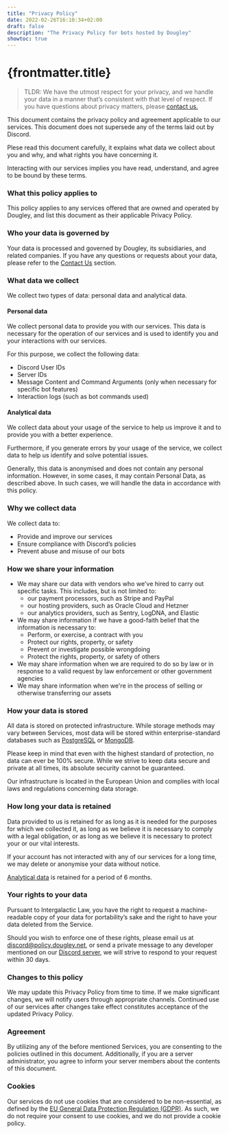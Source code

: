 ```yaml
---
title: "Privacy Policy"
date: 2022-02-26T16:10:34+02:00
draft: false
description: "The Privacy Policy for bots hosted by Dougley"
showtoc: true
---
```


# {frontmatter.title}

> TLDR: We have the utmost respect for your privacy, and we handle your data in a manner that’s consistent with that level of respect. If you have questions about privacy matters, please [contact us.](#your-rights-to-your-data)

This document contains the privacy policy and agreement applicable to our services. This document does not supersede any of the terms laid out by Discord.

Plese read this document carefully, it explains what data we collect about you and why, and what rights you have concerning it.

Interacting with our services implies you have read, understand, and agree to be bound by these terms. 

### What this policy applies to

This policy applies to any services offered that are owned and operated by Dougley, and list this document as their applicable Privacy Policy.

### Who your data is governed by

Your data is processed and governed by Dougley, its subsidiaries, and related companies. If you have any questions or requests about your data, please refer to the [Contact Us](#your-rights-to-your-data) section.

### What data we collect

We collect two types of data: personal data and analytical data.

#### Personal data

We collect personal data to provide you with our services. This data is necessary for the operation of our services and is used to identify you and your interactions with our services.

For this purpose, we collect the following data:

- Discord User IDs
- Server IDs
- Message Content and Command Arguments (only when necessary for specific bot features)
- Interaction logs (such as bot commands used)

#### Analytical data

We collect data about your usage of the service to help us improve it and to provide you with a better experience.

Furthermore, if you generate errors by your usage of the service, we collect data to help us identify and solve potential issues.

Generally, this data is anonymised and does not contain any personal information. However, in some cases, it may contain Personal Data, as described above. In such cases, we will handle the data in accordance with this policy.

### Why we collect data

We collect data to:

- Provide and improve our services
- Ensure compliance with Discord’s policies
- Prevent abuse and misuse of our bots

### How we share your information

- We may share our data with vendors who we've hired to carry out specific tasks. 
  This includes, but is not limited to: 
  - our payment processors, such as Stripe and PayPal
  - our hosting providers, such as Oracle Cloud and Hetzner
  - our analytics providers, such as Sentry, LogDNA, and Elastic
- We may share information if we have a good-faith belief that the information is necessary to:
  - Perform, or exercise, a contract with you
  - Protect our rights, property, or safety
  - Prevent or investigate possible wrongdoing
  - Protect the rights, property, or safety of others
- We may share information when we are required to do so by law or in response to a valid request by law enforcement or other government agencies
- We may share information when we're in the process of selling or otherwise transferring our assets

### How your data is stored

All data is stored on protected infrastructure. While storage methods may vary between Services, most data will be stored within enterprise-standard databases such as [PostgreSQL](https://www.postgresql.org/) or [MongoDB](https://www.mongodb.com/). 

Please keep in mind that even with the highest standard of protection, no data can ever be 100% secure. While we strive to keep data secure and private at all times, its absolute security cannot be guaranteed.

Our infrastructure is located in the European Union and complies with local laws and regulations concerning data storage.

### How long your data is retained

Data provided to us is retained for as long as it is needed for the purposes for which we collected it, as long as we believe it is necessary to comply with a legal obligation, or as long as we believe it is necessary to protect your or our vital interests.

If your account has not interacted with any of our services for a long time, we may delete or anonymise your data without notice.

[Analytical data](#analytical-data) is retained for a period of 6 months.

### Your rights to your data

Pursuant to Intergalactic Law, you have the right to request a machine-readable copy of your data for portability’s sake and the right to have your data deleted from the Service.

Should you wish to enforce one of these rights, please email us at [discord@policy.dougley.net](mailto:discord@policy.dougley.net), or send a private message to any developer mentioned on our [Discord server](https://discord.gg/Cf38xNe), we will strive to respond to your request within 30 days.

### Changes to this policy

We may update this Privacy Policy from time to time. If we make significant changes, we will notify users through appropriate channels. Continued use of our services after changes take effect constitutes acceptance of the updated Privacy Policy.

### Agreement

By utilizing any of the before mentioned Services, you are consenting to the policies outlined in this document. Additionally, if you are a server administrator, you agree to inform your server members about the contents of this document.

### Cookies

Our services do not use cookies that are considered to be non-essential, as defined by the [EU General Data Protection Regulation (GDPR)](https://europa.eu/youreurope/business/dealing-with-customers/data-protection/online-privacy/index_en.htm). As such, we do not require your consent to use cookies, and we do not provide a cookie policy.